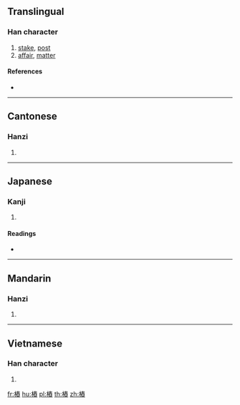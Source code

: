 {{also|桩}}
==Translingual==

===Han character===
{{Han char|rn=75|rad=木|as=11|sn=15|four=45977|canj=DQKX}}

# [[stake]], [[post]]
# [[affair]], [[matter]]

====References====
* {{Han ref|kx=0548.190|dkj=15398|dj=0936.050|hdz=21272.020|uh=6A01|ud=27137|bh=BCCE|bd=48334}}

----

==Cantonese==

===Hanzi===
{{yue-hanzi|jyut=|y=jong1|sim=桩}}

# {{defn|lang=yue|sort=木11}}

----

==Japanese==

===Kanji===
{{ja-kanji|grade=|rs=木11}}

# {{defn|lang=ja|sort=木11}}

====Readings====
* {{ja-readings|on=[[とう]] (tō), [[しょう]] (shō), [[しゅ]] (shu)|kun=[[くい]] (kui)}}

----

==Mandarin==

===Hanzi===
{{cmn-hanzi|sim=桩|pin=[[zhuāng]] ([[zhuang1]])|wg=chuang<sup>1</sup>}}

# {{defn|lang=cmn|sort=木11}}

----

==Vietnamese==

===Han character===
{{vi-hantu|[[thung]], [[thủng]], [[thông]], [[thùng]], [[trang]]|rs=木11}}

# {{defn|lang=vi|sort=木11}}

[[fr:樁]]
[[hu:樁]]
[[pl:樁]]
[[th:樁]]
[[zh:樁]]